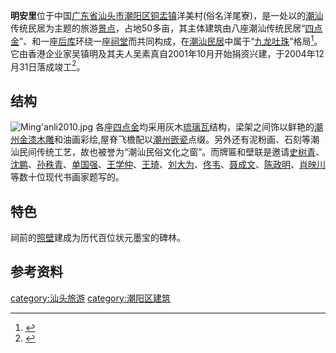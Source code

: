{{coord|23|18|09|N|116|25|44|E|200000display=title}}

'''明安里'''位于中国[[广东省|广东省]][[汕头市|汕头市]][[潮阳区|潮阳区]][[铜盂镇|铜盂镇]]洋美村(俗名洋尾寮)，是一处以的[[潮汕|潮汕]]传统民居为主题的旅游[[景点|景点]]，占地50多亩，其主体建筑由八座潮汕传统民居“[[四点金|四点金]]”、和一座[[后库|后库]]环绕一座[[祠堂|祠堂]]而共同构成，在[[潮汕民居|潮汕民居]]中属于“[[九龙吐珠|九龙吐珠]]”格局<ref group="参">{{cite web|language=zh-hans|url=http://www.gd.xinhuanet.com/newscenter/2004-05/21/content_2164663.htm|title=近百名状元墨宝碑刻将亮相潮阳洋美村|publisher=新华网广东频道|date=2004-05-21|accessdate=2009-12-30|deadurl=yes|archiveurl=https://web.archive.org/web/20090505170712/http://www.gd.xinhuanet.com/newscenter/2004-05/21/content_2164663.htm|archivedate=2009-05-05}}</ref>。它由香港企业家吴镇明及其夫人吴素真自2001年10月开始捐资兴建，于2004年12月31日落成竣工<ref group="参">{{cite web |language=zh-hans |url=http://news.sina.com.cn/o/2004-12-30/16524674092s.shtml |title=潮阳铜盂明安里：潮汕民居艺术奇葩 |publisher=汕头特区晚报 |date=2004-12-30 |accessdate=2009-12-30 |archive-date=2016-03-04 |archive-url=https://web.archive.org/web/20160304081247/http://news.sina.com.cn/o/2004-12-30/16524674092s.shtml |dead-url=no }}</ref>。

==结构==
[[File:Ming'anli2010.jpg|right]]
各座[[四点金|四点金]]均采用灰木[[琉璃瓦|琉璃瓦]]结构，梁架之间饰以鲜艳的[[潮州木雕|潮州金漆木雕]]和油画彩绘,屋脊飞檐配以[[潮州嵌瓷|潮州嵌瓷]]点缀。另外还有泥粉画、石刻等潮汕民间传统工艺，故也被誉为“潮汕民俗文化之窗”。而牌匾和壁联是邀请[[史树青|史树青]]、[[沈鹏|沈鹏]]、[[孙秩青|孙秩青]]、[[单国强|单国强]]、[[王学仲|王学仲]]、[[王琦|王琦]]、[[刘大为|刘大为]]、[[佟韦|佟韦]]、[[聂成文|聂成文]]、[[陈政明|陈政明]]、[[肖映川|肖映川]]等数十位现代书画家题写的。

==特色==
祠前的[[照壁|照壁]]建成为历代百位状元墨宝的碑林。

==参考资料==
<div class="references-small">
<references group="参"/>
</div>
[[category:汕头旅游|category:汕头旅游]]
[[category:潮阳区建筑|category:潮阳区建筑]]
